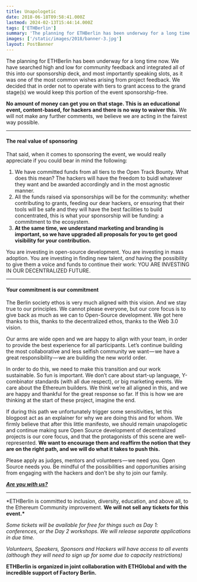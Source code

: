 ```yaml
---
title: Unapologetic
date: 2018-06-18T09:58:41.000Z
lastmod: 2024-02-13T15:44:14.000Z
tags: ['ETHBerlin']
summary: 'The planning for ETHBerlin has been underway for a long time now. We have searched high and low for community feedback and integrated all…'
images: ['/static/images/2018/banner-3.jpg']
layout: PostBanner
---
```


The planning for ETHBerlin has been underway for a long time now. We have searched high and low for community feedback and integrated all of this into our sponsorship deck, and most importantly speaking slots, as it was one of the most common wishes arising from project feedback. We decided that in order not to operate with tiers to grant access to the grand stage(s) we would keep this portion of the event sponsorship-free.

**No amount of money can get you on that stage. This is an educational event, content-based, for hackers and there is no way to waiver this.** We will not make any further comments, we believe we are acting in the fairest way possible.

---

#### **The real value of sponsoring**

That said, when it comes to sponsoring the event, we would really appreciate if you could bear in mind the following:

1. We have committed funds from all tiers to the Open Track Bounty. What does this mean? The hackers will have the freedom to buidl whatever they want and be awarded accordingly and in the most agnostic manner.
2. All the funds raised via sponsorships will be for the community: whether contributing to grants, feeding our dear hackers, or ensuring that their tools will be safe and they will have the best facilities to build concentrated, this is what your sponsorship will be funding: a commitment to the ecosystem.
3. **At the same time, we understand marketing and branding is important, so we have upgraded all proposals for you to get good visibility for your contribution.**

You are investing in open-source development. You are investing in mass adoption. You are investing in finding new talent, _and_ having the possibility to give them a voice and funds to continue their work: YOU ARE INVESTING IN OUR DECENTRALIZED FUTURE.

---

#### **Your commitment is our commitment**

The Berlin society ethos is very much aligned with this vision. And we stay true to our principles. We cannot please everyone, but our core focus is to give back as much as we can to Open-Source development. We got here thanks to this, thanks to the decentralized ethos, thanks to the Web 3.0 vision.

Our arms are wide open and we are happy to align with your team, in order to provide the best experience for all participants. Let’s continue building the most collaborative and less selfish community we want — we have a great responsibility — we are building the new world order.

In order to do this, we need to make this transition and our work sustainable. So fun is important. We don’t care about start-up language, Y-combinator standards (with all due respect), or big marketing events. We care about the Ethereum builders. We think we’re all aligned in this, and we are happy and thankful for the great response so far. If this is how we are thinking at the start of these project, imagine the end.

If during this path we unfortunately trigger some sensitivities, let this blogpost act as an explainer for why we are doing this and for whom. We firmly believe that after this little manifesto, we should remain unapologetic and continue making sure Open Source development of decentralized projects is our core focus, and that the protagonists of this scene are well-represented. **We want to encourage them and reaffirm the notion that they are on the right path, and we will do what it takes to push this.**

Please apply as judges, mentors and volunteers — we need you. Open Source needs you. Be mindful of the possibilities and opportunities arising from engaging with the hackers and don’t be shy to join our family.

[**_Are you with us?_**](http://ethberlin.com)

---

\*ETHBerlin is committed to inclusion, diversity, education, and above all, to the Ethereum Community improvement. **We will not sell any tickets for this event.\***

_Some tickets will be available for free for things such as Day 1: conferences, or the Day 2 workshops. We will release separate applications in due time._

_Volunteers, Speakers, Sponsors and Hackers will have access to all events (although they will need to sign up for some due to capacity restrictions)_

**ETHBerlin is organized in joint collaboration with ETHGlobal and with the incredible support of Factory Berlin.**
